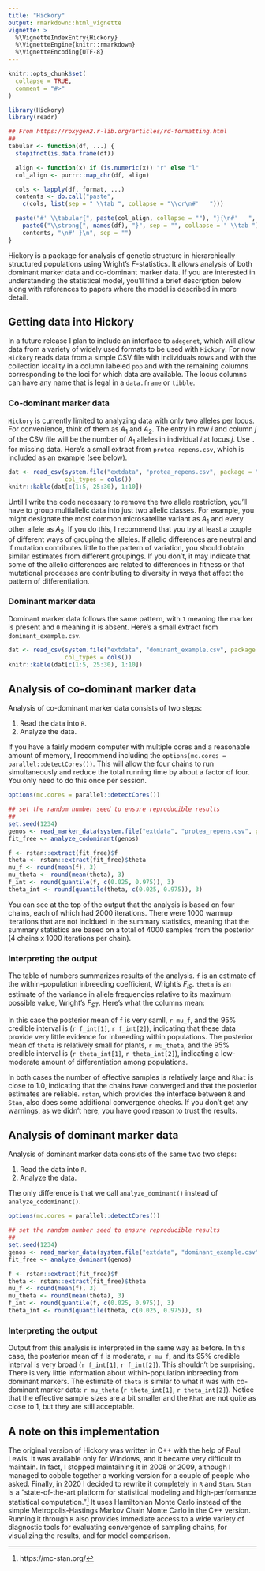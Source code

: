```yaml
---
title: "Hickory"
output: rmarkdown::html_vignette
vignette: >
  %\VignetteIndexEntry{Hickory}
  %\VignetteEngine{knitr::rmarkdown}
  %\VignetteEncoding{UTF-8}
---
```


```r
knitr::opts_chunk$set(
  collapse = TRUE,
  comment = "#>"
)
```

```r
library(Hickory)
library(readr)

## From https://roxygen2.r-lib.org/articles/rd-formatting.html
##
tabular <- function(df, ...) {
  stopifnot(is.data.frame(df))

  align <- function(x) if (is.numeric(x)) "r" else "l"
  col_align <- purrr::map_chr(df, align)

  cols <- lapply(df, format, ...)
  contents <- do.call("paste",
    c(cols, list(sep = " \\tab ", collapse = "\\cr\n#'   ")))

  paste("#' \\tabular{", paste(col_align, collapse = ""), "}{\n#'   ",
    paste0("\\strong{", names(df), "}", sep = "", collapse = " \\tab "), " \\cr\n#'   ",
    contents, "\n#' }\n", sep = "")
}
```

Hickory is a package for analysis of genetic structure in hierarchically structured populations using Wright's $F$-statistics. It allows analysis of both dominant marker data and co-dominant marker data. If you are interested in understanding the statistical model, you'll find a brief description below along with references to papers where the model is described in more detail.

## Getting data into Hickory

In a future release I plan to include an interface to `adegenet`, which will allow data from a variety of widely used formats to be used with `Hickory`. For now `Hickory` reads data from a simple CSV file with individuals rows and with the collection locality in a column labeled `pop` and with the remaining columns corresponding to the loci for which data are available. The locus columns can have any name that is legal in a `data.frame` or `tibble`.

### Co-dominant marker data

`Hickory` is currently limited to analyzing data with only two alleles per locus. For convenience, think of them as $A_1$ and $A_2$. The entry in row $i$ and column $j$ of the CSV file will be the number of $A_1$ alleles in individual $i$ at locus $j$. Use `.` for missing data. Here's a small extract from `protea_repens.csv`, which is included as an example (see below).

```r
dat <- read_csv(system.file("extdata", "protea_repens.csv", package = "Hickory"),
                col_types = cols())
knitr::kable(dat[c(1:5, 25:30), 1:10])
```

Until I write the code necessary to remove the two allele restriction, you'll have to group multiallelic data into just two allelic classes. For example, you might designate the most common microsatellite variant as $A_1$ and every other allele as $A_2$. If you do this, I recommend that you try at least a couple of different ways of grouping the alleles. If allelic differences are neutral and if mutation contributes little to the pattern of variation, you should obtain similar estimates from different groupings. If you don't, it may indicate that some of the allelic differences are related to differences in fitness or that mutational processes are contributing to diversity in ways that affect the pattern of differentiation.

### Dominant marker data

Dominant marker data follows the same pattern, with `1` meaning the marker is present and `0` meaning it is absent. Here's a small extract from `dominant_example.csv`.

```r
dat <- read_csv(system.file("extdata", "dominant_example.csv", package = "Hickory"),
                col_types = cols())
knitr::kable(dat[c(1:5, 25:30), 1:10])
```

## Analysis of co-dominant marker data

Analysis of co-dominant marker data consists of two steps: 

1. Read the data into `R`.
2. Analyze the data.

If you have a fairly modern computer with multiple cores and a reasonable amount of memory, I recommend including the `options(mc.cores = parallel::detectCores())`. This will allow the four chains to run simultaneously and reduce the total running time by about a factor of four. You only need to do this once per session.

```r
options(mc.cores = parallel::detectCores())

## set the random number seed to ensure reproducible results
##
set.seed(1234)
genos <- read_marker_data(system.file("extdata", "protea_repens.csv", package = "Hickory"))
fit_free <- analyze_codominant(genos)
```

```r
f <- rstan::extract(fit_free)$f
theta <- rstan::extract(fit_free)$theta
mu_f <- round(mean(f), 3)
mu_theta <- round(mean(theta), 3)
f_int <- round(quantile(f, c(0.025, 0.975)), 3)
theta_int <- round(quantile(theta, c(0.025, 0.975)), 3)
```

You can see at the top of the output that the analysis is based on four chains, each of which had 2000 iterations. There were 1000 warmup iterations that are not incldued in the summary statistics, meaning that the summary statistics are based on a total of 4000 samples from the posterior (4 chains x 1000 iterations per chain). 

### Interpreting the output

The table of numbers summarizes results of the analysis. `f` is an estimate of the within-population inbreeding coefficient, Wright's $F_{IS}$. `theta` is an estimate of the variance in allele frequencies relative to its maximum possible value, Wright's $F_{ST}$. Here's what the columns mean:

\itemize{
  \item `mean`: the posterior mean of the parameter
  \item `se_mean`: the standard error of the posterior mean estimate
  \item `sd`: the posterior standard deviation of the parameter
  \item quantiles: the 2.5%, 25%, 50%, 75%, and 97.5% quantiles of the posterior distribution
  \item `n_eff`: the "effective" number of samples in the posterior
  \item `Rhat`: one measure of whether the samples converged to the same posterior
}

In this case the posterior mean of  `f` is very samll, `r mu_f`, and the 95% credible interval is (`r f_int[1]`, `r f_int[2]`), indicating that these data provide very little evidence for inbreeding within populations. The posterior mean of `theta` is relatively small for plants, `r mu_theta`, and the 95% credible interval is (`r theta_int[1]`, `r theta_int[2]`), indicating a low-moderate amount of differentiation among populations.

In both cases the number of effective samples is relatively large and `Rhat` is close to 1.0, indicating that the chains have converged and that the posterior estimates are reliable. `rstan`, which provides the interface between `R` and `Stan`, also does some additional convergence checks. If you don't get any warnings, as we didn't here, you have good reason to trust the results.

## Analysis of dominant marker data

Analysis of dominant marker data consists of the same two two steps: 

1. Read the data into `R`.
2. Analyze the data.

The only difference is that we call `analyze_dominant()` instead of `analyze_codominant()`.

```r
options(mc.cores = parallel::detectCores())

## set the random number seed to ensure reproducible results
##
set.seed(1234)
genos <- read_marker_data(system.file("extdata", "dominant_example.csv", package = "Hickory"))
fit_free <- analyze_dominant(genos)
```
```r
f <- rstan::extract(fit_free)$f
theta <- rstan::extract(fit_free)$theta
mu_f <- round(mean(f), 3)
mu_theta <- round(mean(theta), 3)
f_int <- round(quantile(f, c(0.025, 0.975)), 3)
theta_int <- round(quantile(theta, c(0.025, 0.975)), 3)
```

### Interpreting the output

Output from this analysis is interpreted in the same way as before. In this case, the posterior mean of `f` is moderate, `r mu_f`, and its 95% credible interval is very broad (`r f_int[1]`, `r f_int[2]`). This shouldn't be surprising. There is very little information about within-population inbreeding from dominant markers. The estimate of `theta` is similar to what it was with co-dominant marker data: `r mu_theta` (`r theta_int[1]`, `r theta_int[2]`). Notice that the effective sample sizes are a bit smaller and the `Rhat` are not quite as close to 1, but they are still acceptable.

## A note on this implementation

The original version of Hickory was written in C++ with the help of Paul Lewis. It was available only for Windows, and it became very difficult to maintain. In fact, I stopped maintaining it in 2008 or 2009, although I managed to cobble together a working version for a couple of people who asked. Finally, in 2020 I decided to rewrite it completely in `R` and `Stan`. `Stan` is a "state-of-the-art platform for statistical modeling and high-performance statistical computation."[^1] It uses Hamiltonian Monte Carlo instead of the simple Metropolis-Hastings Markov Chain Monte Carlo in the C++ version. Running it through `R` also provides immediate access to a wide variety of diagnostic tools for evaluating convergence of sampling chains, for visualizing the results, and for model comparison.

[^1]: https://mc-stan.org/
